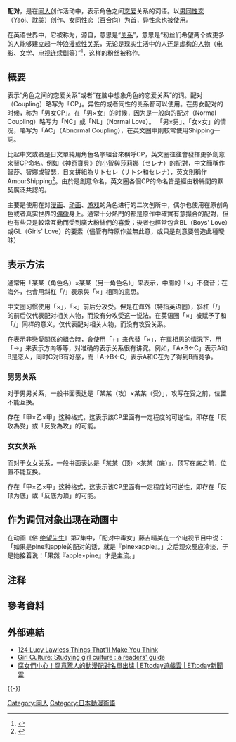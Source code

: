 {{original research|time=2015-03-27T10:15:39+00:00}}
{{Doujin}}
'''配对'''，是在[[同人|同人]]创作活动中，表示角色{{注|他们通常是来自[[漫画|漫画]]、[[动漫|动漫]]、[[电脑游戏|电脑游戏]]（[[ACG|ACG]]）等的人物，但他们也可以是原创人物或真实人物。 为方便起见，本节将它们统称为角色（{{lang|ja|キャラクター}}）。}}之间[[恋爱|恋爱]]关系的词语。以[[男同性恋|男同性恋]]（[[Yaoi|Yaoi]]、[[耽美|耽美]]）创作、[[女同性恋|女同性恋]]（[[百合向|百合向]]）为首，异性恋也被使用。

在英语世界中，它被称为{{lang|en|Shipping}}，源自{{lang|en|Relationship}}，意思是“[[人际关系|关系]]”，意思是“粉丝们希望两个或更多的人能够建立起一种[[浪漫关系|浪漫]]或[[亲密关系|性关系]]，无论是现实生活中的人还是[[虚拟人物|虚构的人物]]（[[电影|电影]]、[[文学|文学]]、[[电视连续剧|电视连续剧]]等）”<ref>{{Cite web|title=Canon, fanon, shipping and more: a glossary of the tricky terminology that makes up fandom|url=https://www.vox.com/2016/6/7/11858680/fandom-glossary-fanfiction-explained|access-date=2021-10-14|date=2016-06-07|last=Romano|first=Aja|work=Vox|language=en|archive-date=2018-03-04|archive-url=https://web.archive.org/web/20180304175432/https://www.vox.com/2016/6/7/11858680/fandom-glossary-fanfiction-explained|dead-url=no}}</ref>，这样的粉丝被称作{{lang|en|Shipper}}。

==概要==
表示“角色之间的恋爱关系”或者“在脑中想象角色的恋爱关系”的词。配对（Coupling）略写为「CP」。异性的或者同性的关系都可以使用。在男女配对的时候，称为「男女CP」。在「男×女」的时候，因为是一般向的配对（Normal Coupling）略写为「NC」或「NL」（Normal Love）。 「男×男」、「女×女」的情况，略写为「AC」（Abnormal Coupling），在英文圈中則較常使用Shipping一詞。

比起中文或者是日文單純用角色名字組合來稱呼CP，英文圈往往會發揮更多創意來替CP命名。例如《[[神奇寶貝|神奇寶貝]]》的[[小智|小智]]與[[莎莉娜|莎莉娜]]（セレナ）的配對，中文簡稱作智莎、智娜或智瑟，日文拼組為サトセレ（サトシ和セレナ），英文則稱作AmourShipping<ref>{{Cite web |url=https://bulbapedia.bulbagarden.net/wiki/AmourShipping |title=AmourShipping |access-date=2021-07-30 |archive-date=2022-02-20 |archive-url=https://web.archive.org/web/20220220024639/https://bulbapedia.bulbagarden.net/wiki/AmourShipping |dead-url=no }}</ref>。由於是創意命名，英文圈各個CP的命名皆是經由粉絲間的默契廣泛共認的。

主要是使用在对[[漫画|漫画]]、[[动画|动画]]、[[游戏|游戏]]的角色进行的二次创所中，偶尔也使用在原创角色或者真实世界的[[偶像|偶像]]身上。通常十分熱門的都是原作中確實有意撮合的配對，但也有些只是較常互動而受到廣大粉絲們的喜愛；後者也經常包含BL（Boys' Love）或GL（Girls' Love）的要素（儘管有時原作並無此意，或只是刻意要營造此種曖昧）

==表示方法==
通常用「某某（角色名）×某某（另一角色名）」来表示，中間的「×」不發音；在海外，也會用斜杠「/」表示與「×」相同的意思。

中文圈习惯使用「×」，「×」前后分攻受。但是在海外（特指英语圈），斜杠「/」的前后仅代表配对相关人物，而没有分攻受这一说法。在英语圈「×」被赋予了和「/」同样的意义，仅代表配对相关人物，而没有攻受关系。

在表示非戀愛關係的組合時，會使用「+」来代替「×」，在單相思的情況下，用「→」来表示方向等等，对准确的表示关系很有讲究。例如，「A×B←C」表示A和B是恋人，同时C对B有好感，而「A→B←C」表示A和C在为了得到B而竞争。

===男男关系===
对于男男关系，一般书面表达是「某某（攻）×某某（受）」，攻写在受之前，位置不能互换。

存在「甲×乙×甲」这种格式，这表示該CP里面有一定程度的可逆性，即存在「反攻為受」或「反受為攻」的可能。

===女女关系===
而对于女女关系，一般书面表达是「某某（顶）×某某（底）」，顶写在底之前，位置不能互换。

存在「甲×乙×甲」这种格式，这表示该CP里面有一定程度的可逆性，即存在「反顶为底」或「反底为顶」的可能。

==作为调侃对象出现在动画中==
在动画《俗·[[绝望先生|绝望先生]]》第7集中，「配对中毒女」藤吉晴美在一个电视节目中说：「如果是pine和apple的配对的话，就是『pine×apple』。」之后观众反应冷淡，于是她接着说：「果然『apple×pine』才是主流。」

==注释==
{{noteFoot}}
== 參考資料 ==
{{reflist}}

== 外部連結 ==
*[https://books.google.com.tw/books?id=81GABwAAQBAJ&pg=PT78&dq=Shipping+fandom&hl=zh-TW&sa=X&ei=ya8WVeD3LKXwmAW7q4DwBg&ved=0CB0Q6AEwAA#v=onepage&q=Shipping%20fandom&f=false 124 Lucy Lawless Things That'll Make You Think] {{Wayback|url=https://books.google.com.tw/books?id=81GABwAAQBAJ&pg=PT78&dq=Shipping+fandom&hl=zh-TW&sa=X&ei=ya8WVeD3LKXwmAW7q4DwBg&ved=0CB0Q6AEwAA#v=onepage&q=Shipping%20fandom&f=false |date=20160402042351 }}
*[https://books.google.com.tw/books?id=arQy0v_PBx4C&pg=PA287&dq=Shipping+fandom&hl=zh-TW&sa=X&ei=ya8WVeD3LKXwmAW7q4DwBg&ved=0CDEQ6AEwAw#v=onepage&q=Shipping%20fandom&f=false Girl Culture: Studying girl culture : a readers' guide] {{Wayback|url=https://books.google.com.tw/books?id=arQy0v_PBx4C&pg=PA287&dq=Shipping+fandom&hl=zh-TW&sa=X&ei=ya8WVeD3LKXwmAW7q4DwBg&ved=0CDEQ6AEwAw#v=onepage&q=Shipping%20fandom&f=false |date=20160401141442 }}
*[https://game.ettoday.net/article/500213.htm 腐女們小心！腐意驚人的動漫配對名單出爐 | ETtoday遊戲雲 | ETtoday新聞雲] {{Wayback|url=https://game.ettoday.net/article/500213.htm |date=20170123202027 }}

{{-}}
{{爱好者}}
{{同人小说}}

[[Category:同人|Category:同人]]
[[Category:日本動漫術語|Category:日本動漫術語]]